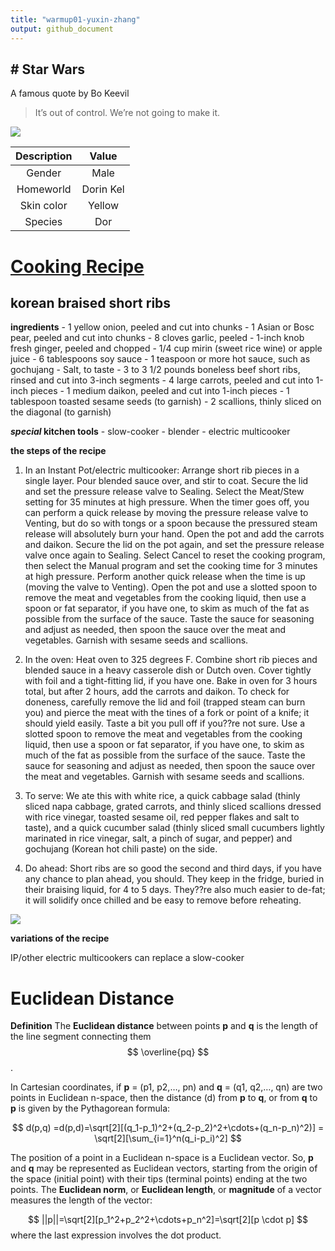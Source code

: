 ```yaml
---
title: "warmup01-yuxin-zhang"
output: github_document
---
```

# Star Wars
--------------------------------------------------------------------------------
A famous quote by Bo Keevil

>It's out of control. We're not going to make it.

![](https://vignette.wikia.nocookie.net/starwars/images/3/31/SWResistance-BoKeevil.jpeg/revision/latest?cb=20180914194242)

Description|Value
:---:|:---:
Gender|Male
Homeworld|Dorin Kel
Skin color|Yellow
Species|Dor

# [Cooking Recipe](https://smittenkitchen.com/2018/02/korean-braised-short-ribs/)
## korean braised short ribs

**ingredients**
- 1 yellow onion, peeled and cut into chunks
- 1 Asian or Bosc pear, peeled and cut into chunks
- 8 cloves garlic, peeled
- 1-inch knob fresh ginger, peeled and chopped
- 1/4 cup mirin (sweet rice wine) or apple juice
- 6 tablespoons soy sauce
- 1 teaspoon or more hot sauce, such as gochujang
- Salt, to taste
- 3 to 3 1/2 pounds boneless beef short ribs, rinsed and cut into 3-inch segments
- 4 large carrots, peeled and cut into 1-inch pieces
- 1 medium daikon, peeled and cut into 1-inch pieces
- 1 tablespoon toasted sesame seeds (to garnish)
- 2 scallions, thinly sliced on the diagonal (to garnish)

***special* kitchen tools**
- slow-cooker
- blender
- electric multicooker

 **the steps of the recipe**

1) In an Instant Pot/electric multicooker: Arrange short rib pieces in a single layer. Pour blended sauce over, and stir to coat. Secure the lid and set the pressure release valve to Sealing. Select the Meat/Stew setting for 35 minutes at high pressure. When the timer goes off, you can perform a quick release by moving the pressure release valve to Venting, but do so with tongs or a spoon because the pressured steam release will absolutely burn your hand. Open the pot and add the carrots and daikon. Secure the lid on the pot again, and set the pressure release valve once again to Sealing. Select Cancel to reset the cooking program, then select the Manual program and set the cooking time for 3 minutes at high pressure. Perform another quick release when the time is up (moving the valve to Venting). Open the pot and use a slotted spoon to remove the meat and vegetables from the cooking liquid, then use a spoon or fat separator, if you have one, to skim as much of the fat as possible from the surface of the sauce. Taste the sauce for seasoning and adjust as needed, then spoon the sauce over the meat and vegetables. Garnish with sesame seeds and scallions.

2) In the oven: Heat oven to 325 degrees F. Combine short rib pieces and blended sauce in a heavy casserole dish or Dutch oven. Cover tightly with foil and a tight-fitting lid, if you have one. Bake in oven for 3 hours total, but after 2 hours, add the carrots and daikon. To check for doneness, carefully remove the lid and foil (trapped steam can burn you) and pierce the meat with the tines of a fork or point of a knife; it should yield easily. Taste a bit you pull off if you??re not sure. Use a slotted spoon to remove the meat and vegetables from the cooking liquid, then use a spoon or fat separator, if you have one, to skim as much of the fat as possible from the surface of the sauce. Taste the sauce for seasoning and adjust as needed, then spoon the sauce over the meat and vegetables. Garnish with sesame seeds and scallions.

3) To serve: We ate this with white rice, a quick cabbage salad (thinly sliced napa cabbage, grated carrots, and thinly sliced scallions dressed with rice vinegar, toasted sesame oil, red pepper flakes and salt to taste), and a quick cucumber salad (thinly sliced small cucumbers lightly marinated in rice vinegar, salt, a pinch of sugar, and pepper) and gochujang (Korean hot chili paste) on the side.

4) Do ahead: Short ribs are so good the second and third days, if you have any chance to plan ahead, you should. They keep in the fridge, buried in their braising liquid, for 4 to 5 days. They??re also much easier to de-fat; it will solidify once chilled and be easy to remove before reheating.

![](https://smittenkitchendotcom.files.wordpress.com/2018/02/korean-braised-short-ribs.jpg?w=750)

**variations of the recipe**<br/>

IP/other electric multicookers can replace a slow-cooker 

# Euclidean Distance
**Definition**
The **Euclidean distance** between points **p** and **q** is the length of the line segment connecting them 
$$
\overline{pq}
$$.

In Cartesian coordinates, if **p** = (p1, p2,..., pn) and **q** = (q1, q2,..., qn) are two points in Euclidean n-space, then the distance (d) from **p** to **q**, or from **q** to **p** is given by the Pythagorean formula:

$$
d(p,q) =d(p,d)=\sqrt[2][(q_1-p_1)^2+(q_2-p_2)^2+\cdots+(q_n-p_n)^2)]
= \sqrt[2][\sum_{i=1}^n(q_i-p_i)^2] 
$$


The position of a point in a Euclidean n-space is a Euclidean vector. So, **p** and **q** may be represented as Euclidean vectors, starting from the origin of the space (initial point) with their tips (terminal points) ending at the two points. The **Euclidean norm**, or **Euclidean length**, or **magnitude** of a vector measures the length of the vector:

$$
||p||=\sqrt[2][p_1^2+p_2^2+\cdots+p_n^2]=\sqrt[2][p \cdot p]
$$
where the last expression involves the dot product.

